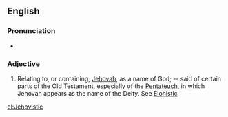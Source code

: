 ==English==

===Pronunciation===
* {{IPA|/dʒəˌhoʊˈvɪs.tɪk/|/dʒiˌhoʊˈvɪs.tɪk/|lang=en}}

===Adjective===
{{en-adj|-}}

#Relating to, or containing, [[Jehovah]], as a name of God; -- said of certain parts of the Old Testament, especially of the [[Pentateuch]], in which Jehovah appears as the name of the Deity. See [[Elohistic]]

[[el:Jehovistic]]
